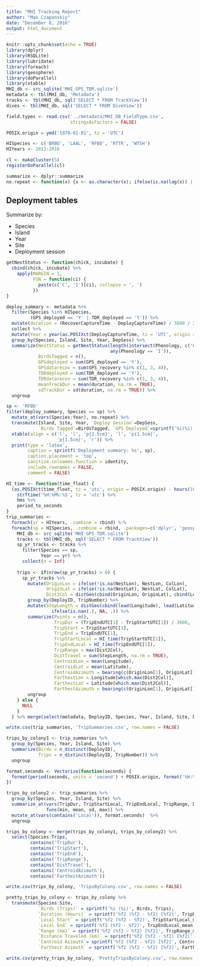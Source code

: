 ```yaml
---
title: "MHI Tracking Report"
author: "Max Czapanskiy"
date: "December 8, 2016"
output: html_document
---
```


```r
knitr::opts_chunk$set(echo = TRUE)
library(dplyr)
library(RSQLite)
library(lubridate)
library(foreach)
library(geosphere)
library(doParallel)
library(xtable)
MHI_db <- src_sqlite('MHI_GPS_TDR.sqlite')
metadata <- tbl(MHI_db, 'Metadata')
tracks <- tbl(MHI_db, sql('SELECT * FROM TrackView'))
dives <- tbl(MHI_db, sql('SELECT * FROM DiveView'))

field.types <- read.csv('../metadata/MHI_DB_FieldType.csv',
                        stringsAsFactors = FALSE)

POSIX.origin = ymd('1970-01-01', tz = 'UTC')

HISpecies <- c('BRBO', 'LAAL', 'RFBO', 'RTTR', 'WTSH')
HIYears <- 2013:2016

cl <- makeCluster(5)
registerDoParallel(cl)

summarize <- dplyr::summarize
no.repeat <- function(x) {x <- as.character(x); ifelse(is.na(lag(x)) | x != lag(x), x, '');}
```

## Deployment tables
Summarize by:

 * Species
 * Island
 * Year
 * Site
 * Deployment session

```r
getNestStatus <- function(chick, incubate) {
  cbind(chick, incubate) %>%
    apply(MARGIN = 1,
          FUN = function(ci) {
            paste(c('C', 'I')[ci], collapse = ', ')
          })
}

deploy_summary <- metadata %>%
  filter(Species %in% HISpecies,
         (GPS_deployed == 'Y' | TDR_deployed == 'Y')) %>%
  mutate(duration = (RecoverCaptureTime - DeployCaptureTime) / 3600 / 24) %>%
  collect %>%
  mutate(Year = year(as.POSIXct(DeployCaptureTime, tz = 'UTC', origin = POSIX.origin))) %>%
  group_by(Species, Island, Site, Year, DepSess) %>%
  summarize(NestStatus = getNestStatus(length(intersect(Phenology, c('EC', 'MC', 'LC'))) > 0,
                                       any(Phenology == 'I')),
            BirdsTagged = n(),
            GPSdeployed = sum(GPS_deployed == 'Y'),
            GPSdatarecov = sum(GPS_recovery %in% c(1, 3, 4)),
            TDRdeployed = sum(TDR_deployed == 'Y'),
            TDRdatarecov = sum(TDR_recovery %in% c(1, 3, 4)),
            meanTrackDur = mean(duration, na.rm = TRUE),
            sdTrackDur = sd(duration, na.rm = TRUE)) %>%
  ungroup

sp <- 'RFBO'
filter(deploy_summary, Species == sp) %>%
  mutate_at(vars(Species:Year), no.repeat) %>%
  transmute(Island, Site, Year, `Deploy Session`=DepSess,
            `Birds Tagged`=BirdsTagged, `GPS Deployed`=sprintf('%i(%i)',GPSdeployed,GPSdatarecov)) %>%
  xtable(align = c('l', 'l', 'p{2.5cm}', 'l', 'p{1.5cm}',
                   'p{1.5cm}', 'r')) %>%
  print(type = 'latex',
        caption = sprintf('Deployment summary: %s', sp), 
        caption.placement = 'top', 
        sanitize.colnames.function = identity,
        include.rownames = FALSE,
        comment = FALSE)
```

```r
HI_time <- function(time_float) {
  (as.POSIXct(time_float, tz = 'utc', origin = POSIX.origin) - hours(10)) %>%
    strftime('%H:%M%:%S', tz = 'utc') %>%
    hms %>%
    period_to_seconds
}
trip_summaries <- 
  foreach(yr = HIYears, .combine = rbind) %:%
  foreach(sp = HISpecies, .combine = rbind, .packages=c('dplyr', 'geosphere', 'lubridate')) %dopar% {
    MHI_db <- src_sqlite('MHI_GPS_TDR.sqlite')
    tracks <- tbl(MHI_db, sql('SELECT * FROM TrackView'))
    sp_yr_tracks <- tracks %>%
      filter(Species == sp,
             Year == yr) %>%
      collect(n = Inf)
    
    trips <- if(nrow(sp_yr_tracks) > 0) {
      sp_yr_tracks %>%
        mutate(OriginLon = ifelse(!is.na(NestLon), NestLon, ColLon),
               OriginLat = ifelse(!is.na(NestLat), NestLat, ColLat),
               Dist2Col = distGeo(cbind(OriginLon, OriginLat), cbind(Longitude, Latitude))) %>%
        group_by(DeployID, TripNumber) %>%
        mutate(StepLength = distGeo(cbind(lead(Longitude), lead(Latitude)), cbind(Longitude, Latitude)) %>% 
                 ifelse(is.nan(.), NA, .)) %>% 
        summarize(Points = n(),
                  TripDur = (TripEndUTC[1] - TripStartUTC[1]) / 3600,
                  TripStart = TripStartUTC[1],
                  TripEnd = TripEndUTC[1],
                  TripStartLocal = HI_time(TripStartUTC[1]),
                  TripEndLocal = HI_time(TripEndUTC[1]),
                  TripRange = max(Dist2Col),
                  DistTravel = sum(StepLength, na.rm = TRUE),
                  CentroidLon = mean(Longitude),
                  CentroidLat = mean(Latitude),
                  CentroidAzimuth = bearing(c(OriginLon[1], OriginLat[1]), c(CentroidLon, CentroidLat)),
                  FarthestLon = Longitude[which.max(Dist2Col)],
                  FarthestLat = Latitude[which.max(Dist2Col)],
                  FarthestAzimuth = bearing(c(OriginLon[1], OriginLat[1]), c(FarthestLon, FarthestLat))) %>%
        ungroup
    } else {
      NULL
    }
  } %>% merge(select(metadata, DeployID, Species, Year, Island, Site, DeployCaptureTime, RecoverCaptureTime))

write.csv(trip_summaries, 'TripSummaries.csv', row.names = FALSE)

trips_by_colony1 <- trip_summaries %>%
  group_by(Species, Year, Island, Site) %>%
  summarize(Birds = n_distinct(DeployID),
            Trips = n_distinct(DeployID, TripNumber)) %>%
  ungroup

format.seconds <- Vectorize(function(seconds) {
  format(period(seconds, units = 'second') + POSIX.origin, format('%H:%M:%S'))
})

trips_by_colony2 <- trip_summaries %>%
  group_by(Species, Year, Island, Site) %>%
  summarize_at(vars(TripDur, TripStartLocal, TripEndLocal, TripRange, DistTravel, CentroidAzimuth, FarthestAzimuth),
               funs(min, mean, sd, max)) %>%
  mutate_at(vars(contains('Local')), format.seconds)  %>%
  ungroup

trips_by_colony <- merge(trips_by_colony1, trips_by_colony2) %>%
  select(Species:Trips, 
         contains('TripDur'), 
         contains('TripStart'), 
         contains('TripEnd'), 
         contains('TripRange'), 
         contains('DistTravel'), 
         contains('CentroidAzimuth'), 
         contains('FarthestAzimuth'))

write.csv(trips_by_colony, 'TripsByColony.csv', row.names = FALSE)

pretty_trips_by_colony <- trips_by_colony %>%
  transmute(Species:Site,
            `Birds (Trips)` = sprintf('%i (%i)', Birds, Trips),
            `Duration (Hours)` = sprintf('%f2 (%f2 - %f2) [%f2]', TripDur_mean, TripDur_min, TripDur_max, TripDur_sd),
            `Local Start` = sprintf('%f2 (%f2 - %f2)', TripStartLocal_mean, TripStartLocal_min, TripStartLocal_max),
            `Local End` = sprintf('%f2 (%f2 - %f2)', TripEndLocal_mean, TripEndLocal_min, TripEndLocal_max),
            `Range (km)` = sprintf('%f2 (%f2 - %f2) [%f2]', TripRange_mean, TripRange_min, TripRange_max, TripRange_sd),
            `Distance Traveled (km)` = sprintf('%f2 (%f2 - %f2) [%f2]', DistTraveled_mean, DistTraveled_min, DistTraveled_max, DistTraveled_sd),
            `Centroid Azimuth`= sprintf('%f2 (%f2 - %f2) [%f2]', CentroidAzimuth_mean, CentroidAzimuth_min, CentroidAzimuth_max, CentroidAzimuth_sd),
            `Farthest Azimuth` = sprintf('%f2 (%f2 - %f2) [%f2]', FarthestAzimuth_mean, FarthestAzimuth_min, FarthestAzimuth_max, FarthestAzimuth_sd))

write.csv(pretty_trips_by_colony, 'PrettyTripsByColony.csv', row.names = FALSE)
```